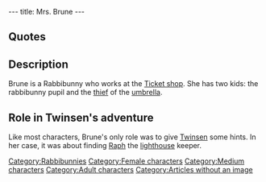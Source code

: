 ---
title: Mrs. Brune
---

{{Character|
Name=Brune|
Image=DIVERS.gif|
Race=[[Rabbibunny]]|
Gender=Female|
Size=Medium|
Age=Adult}}

==Quotes==
{{Quote|
Quote=This rain, will it ever end! Between my kids who were supposed to go on a field trip and my oldest son who keeps forgetting his umbrella...I hope that they're not outside in this weather.|
Character=Brune}}
{{Quote|
Quote=Personally, I don't know where he is, but go look at the pharmacy. His sister might be able to help you.|
Character=Brune}}
{{Quote|
Quote=The weather is improving. Now the kids can go on their class outing.|
Character=Brune}}

==Description==
Brune is a Rabbibunny who works at the [[Ticket shop (Citadel Island)|Ticket shop]]. She has two kids: the rabbibunny pupil and the [[Umbrella thief|thief]] of the [[umbrella]].

==Role in Twinsen's adventure==
Like most characters, Brune's only role was to give [[Twinsen]] some hints. In her case, it was about finding [[Raph]] the [[lighthouse]] keeper.

[[Category:Rabbibunnies]]
[[Category:Female characters]]
[[Category:Medium characters]]
[[Category:Adult characters]]
[[Category:Articles without an image]]